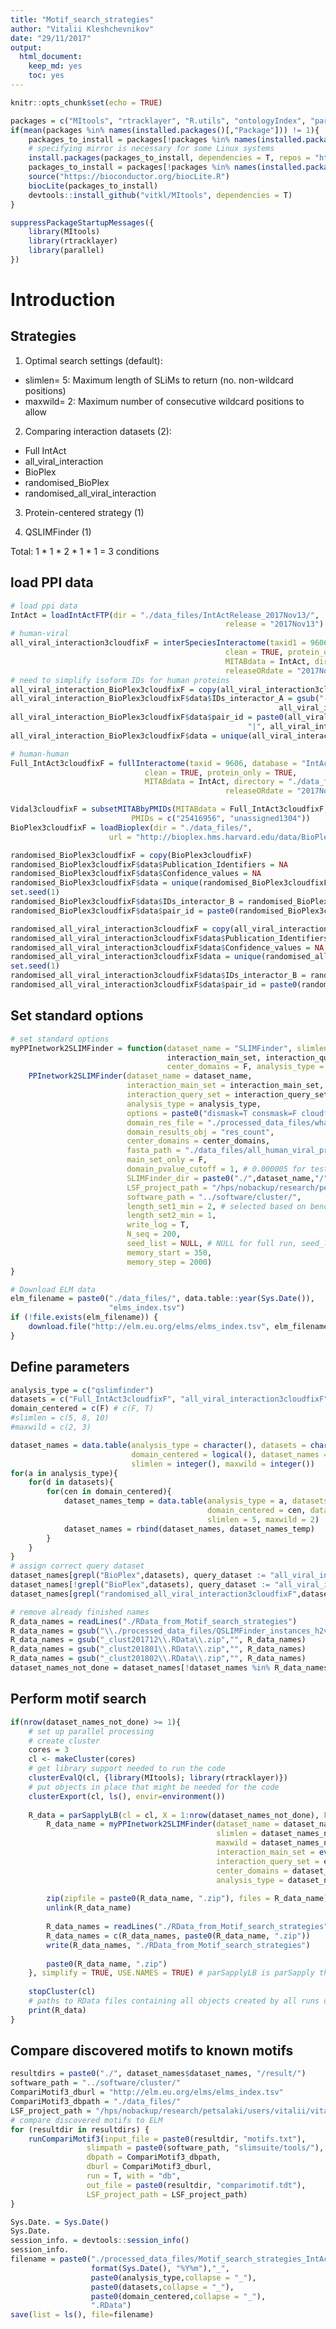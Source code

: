 ```yaml
---
title: "Motif_search_strategies"
author: "Vitalii Kleshchevnikov"
date: "29/11/2017"
output: 
  html_document: 
    keep_md: yes
    toc: yes
---
```


```r
knitr::opts_chunk$set(echo = TRUE)

packages = c("MItools", "rtracklayer", "R.utils", "ontologyIndex", "parallel")
if(mean(packages %in% names(installed.packages()[,"Package"])) != 1){
    packages_to_install = packages[!packages %in% names(installed.packages()[,"Package"])]
    # specifying mirror is necessary for some Linux systems
    install.packages(packages_to_install, dependencies = T, repos = "http://mirrors.ebi.ac.uk/CRAN/")
    packages_to_install = packages[!packages %in% names(installed.packages()[,"Package"])]
    source("https://bioconductor.org/biocLite.R")
    biocLite(packages_to_install)
    devtools::install_github("vitkl/MItools", dependencies = T)
}

suppressPackageStartupMessages({
    library(MItools)
    library(rtracklayer)
    library(parallel)
})
```

# Introduction

## Strategies

1. Optimal search settings (default):  
- slimlen= 5: Maximum length of SLiMs to return (no. non-wildcard positions)  
- maxwild= 2: Maximum number of consecutive wildcard positions to allow  

2. Comparing interaction datasets (2):  
- Full IntAct  
- all_viral_interaction  
- BioPlex  
- randomised_BioPlex  
- randomised_all_viral_interaction  

3. Protein-centered strategy (1)  

4. QSLIMFinder (1)  

Total: 1 \* 1 \* 2 \* 1 \* 1 = 3 conditions  

## load PPI data

```r
# load ppi data
IntAct = loadIntActFTP(dir = "./data_files/IntActRelease_2017Nov13/",
                                                release = "2017Nov13")
# human-viral
all_viral_interaction3cloudfixF = interSpeciesInteractome(taxid1 = 9606, taxid2 = 10239, database = "IntActFTP", format = "tab27",
                                                clean = TRUE, protein_only = TRUE,
                                                MITABdata = IntAct, directory = "./data_files/",
                                                releaseORdate = "2017Nov13")
# need to simplify isoform IDs for human proteins
all_viral_interaction_BioPlex3cloudfixF = copy(all_viral_interaction3cloudfixF)
all_viral_interaction_BioPlex3cloudfixF$data$IDs_interactor_A = gsub("-[[:digit:]]+$","",
                                                            all_viral_interaction_BioPlex3cloudfixF$data$IDs_interactor_A)
all_viral_interaction_BioPlex3cloudfixF$data$pair_id = paste0(all_viral_interaction_BioPlex3cloudfixF$data$IDs_interactor_A,
                                                     "|", all_viral_interaction_BioPlex3cloudfixF$data$IDs_interactor_B)
all_viral_interaction_BioPlex3cloudfixF$data = unique(all_viral_interaction_BioPlex3cloudfixF$data)

# human-human
Full_IntAct3cloudfixF = fullInteractome(taxid = 9606, database = "IntActFTP", format = "tab27",
                              clean = TRUE, protein_only = TRUE,
                              MITABdata = IntAct, directory = "./data_files/",
                                                releaseORdate = "2017Nov13")

Vidal3cloudfixF = subsetMITABbyPMIDs(MITABdata = Full_IntAct3cloudfixF,
                           PMIDs = c("25416956", "unassigned1304"))
BioPlex3cloudfixF = loadBioplex(dir = "./data_files/",
                      url = "http://bioplex.hms.harvard.edu/data/BioPlex_2.3_interactionList.tsv")

randomised_BioPlex3cloudfixF = copy(BioPlex3cloudfixF)
randomised_BioPlex3cloudfixF$data$Publication_Identifiers = NA
randomised_BioPlex3cloudfixF$data$Confidence_values = NA
randomised_BioPlex3cloudfixF$data = unique(randomised_BioPlex3cloudfixF$data)
set.seed(1)
randomised_BioPlex3cloudfixF$data$IDs_interactor_B = randomised_BioPlex3cloudfixF$data$IDs_interactor_B[sample.int(length(randomised_BioPlex3cloudfixF$data$IDs_interactor_B))]
randomised_BioPlex3cloudfixF$data$pair_id = paste0(randomised_BioPlex3cloudfixF$data$IDs_interactor_A, "|", randomised_BioPlex3cloudfixF$data$IDs_interactor_B)

randomised_all_viral_interaction3cloudfixF = copy(all_viral_interaction3cloudfixF)
randomised_all_viral_interaction3cloudfixF$data$Publication_Identifiers = NA
randomised_all_viral_interaction3cloudfixF$data$Confidence_values = NA
randomised_all_viral_interaction3cloudfixF$data = unique(randomised_all_viral_interaction3cloudfixF$data)
set.seed(1)
randomised_all_viral_interaction3cloudfixF$data$IDs_interactor_B = randomised_all_viral_interaction3cloudfixF$data$IDs_interactor_B[sample.int(length(randomised_all_viral_interaction3cloudfixF$data$IDs_interactor_B))]
randomised_all_viral_interaction3cloudfixF$data$pair_id = paste0(randomised_all_viral_interaction3cloudfixF$data$IDs_interactor_A, "|", randomised_all_viral_interaction3cloudfixF$data$IDs_interactor_B)
```

## Set standard options

```r
# set standard options
myPPInetwork2SLIMFinder = function(dataset_name = "SLIMFinder", slimlen = 5, maxwild = 2,
                                   interaction_main_set, interaction_query_set,
                                   center_domains = F, analysis_type = "qslimfinder"){
    PPInetwork2SLIMFinder(dataset_name = dataset_name,
                          interaction_main_set = interaction_main_set,
                          interaction_query_set = interaction_query_set,
                          analysis_type = analysis_type,
                          options = paste0("dismask=T consmask=F cloudfix=F probcut=0.3 minwild=0 maxwild=",maxwild," slimlen=",slimlen," alphahelix=F maxseq=800 savespace=0 iuchdir=T extras=2"),
                          domain_res_file = "./processed_data_files/what_we_find_VS_ELM_clust20171019.RData",
                          domain_results_obj = "res_count",
                          center_domains = center_domains,
                          fasta_path = "./data_files/all_human_viral_proteins.fasta",
                          main_set_only = F,
                          domain_pvalue_cutoff = 1, # 0.000005 for test run, 1 for full run
                          SLIMFinder_dir = paste0("./",dataset_name,"/"),
                          LSF_project_path = "/hps/nobackup/research/petsalaki/users/vitalii/vitalii/viral_project/",
                          software_path = "../software/cluster/",
                          length_set1_min = 2, # selected based on benchmarking: minimal set size that returns motifs with Sig < 0.05 = 4+1
                          length_set2_min = 1,
                          write_log = T,
                          N_seq = 200,
                          seed_list = NULL, # NULL for full run, seed_list for test run
                          memory_start = 350,
                          memory_step = 2000)
}

# Download ELM data
elm_filename = paste0("./data_files/", data.table::year(Sys.Date()), 
                      "elms_index.tsv")
if (!file.exists(elm_filename)) {
    download.file("http://elm.eu.org/elms/elms_index.tsv", elm_filename)   
}
```

## Define parameters

```r
analysis_type = c("qslimfinder")
datasets = c("Full_IntAct3cloudfixF", "all_viral_interaction3cloudfixF","BioPlex3cloudfixF", "randomised_BioPlex3cloudfixF", "randomised_all_viral_interaction3cloudfixF") # "Vidal3cloudfixF"
domain_centered = c(F) # c(F, T)
#slimlen = c(5, 8, 10)
#maxwild = c(2, 3)

dataset_names = data.table(analysis_type = character(), datasets = character(),
                           domain_centered = logical(), dataset_names = character(), 
                           slimlen = integer(), maxwild = integer())
for(a in analysis_type){
    for(d in datasets){
        for(cen in domain_centered){
            dataset_names_temp = data.table(analysis_type = a, datasets = d,
                                            domain_centered = cen, dataset_names = paste(a,d,cen, sep = "."), 
                                            slimlen = 5, maxwild = 2)
            dataset_names = rbind(dataset_names, dataset_names_temp)
        }
    }
}
# assign correct query dataset
dataset_names[grepl("BioPlex",datasets), query_dataset := "all_viral_interaction_BioPlex3cloudfixF"]
dataset_names[!grepl("BioPlex",datasets), query_dataset := "all_viral_interaction3cloudfixF"]
dataset_names[grepl("randomised_all_viral_interaction3cloudfixF",datasets), query_dataset := "randomised_all_viral_interaction3cloudfixF"]

# remove already finished names
R_data_names = readLines("./RData_from_Motif_search_strategies")
R_data_names = gsub("\\./processed_data_files/QSLIMFinder_instances_h2v_","", R_data_names)
R_data_names = gsub("_clust201712\\.RData\\.zip","", R_data_names)
R_data_names = gsub("_clust201801\\.RData\\.zip","", R_data_names)
R_data_names = gsub("_clust201802\\.RData\\.zip","", R_data_names)
dataset_names_not_done = dataset_names[!dataset_names %in% R_data_names]
```

## Perform motif search

```r
if(nrow(dataset_names_not_done) >= 1){
    # set up parallel processing
    # create cluster
    cores = 3
    cl <- makeCluster(cores)
    # get library support needed to run the code
    clusterEvalQ(cl, {library(MItools); library(rtracklayer)})
    # put objects in place that might be needed for the code
    clusterExport(cl, ls(), envir=environment())
    
    R_data = parSapplyLB(cl = cl, X = 1:nrow(dataset_names_not_done), FUN = function(i){
        R_data_name = myPPInetwork2SLIMFinder(dataset_name = dataset_names_not_done$dataset_names_not_done[i], 
                                              slimlen = dataset_names_not_done$slimlen[i],
                                              maxwild = dataset_names_not_done$maxwild[i],
                                              interaction_main_set = eval(parse(text = dataset_names_not_done$datasets[i])),
                                              interaction_query_set = eval(parse(text = dataset_names_not_done$query_dataset[i])),
                                              center_domains = dataset_names_not_done$domain_centered[i], 
                                              analysis_type = dataset_names_not_done$analysis_type[i])
        
        zip(zipfile = paste0(R_data_name, ".zip"), files = R_data_name)
        unlink(R_data_name)
        
        R_data_names = readLines("./RData_from_Motif_search_strategies")
        R_data_names = c(R_data_names, paste0(R_data_name, ".zip"))
        write(R_data_names, "./RData_from_Motif_search_strategies")
        
        paste0(R_data_name, ".zip")
    }, simplify = TRUE, USE.NAMES = TRUE) # parSapplyLB is parSapply that accounts for different time each dataset might take
    
    stopCluster(cl)
    # paths to RData files containing all objects created by all runs of this pipeline
    print(R_data)
}
```

## Compare discovered motifs to known motifs

```r
resultdirs = paste0("./", dataset_names$dataset_names, "/result/")
software_path = "../software/cluster/"
CompariMotif3_dburl = "http://elm.eu.org/elms/elms_index.tsv"
CompariMotif3_dbpath = "./data_files/"
LSF_project_path = "/hps/nobackup/research/petsalaki/users/vitalii/vitalii/viral_project/"
# compare discovered motifs to ELM
for (resultdir in resultdirs) {
    runCompariMotif3(input_file = paste0(resultdir, "motifs.txt"),
                 slimpath = paste0(software_path, "slimsuite/tools/"),
                 dbpath = CompariMotif3_dbpath,
                 dburl = CompariMotif3_dburl,
                 run = T, with = "db",
                 out_file = paste0(resultdir, "comparimotif.tdt"),
                 LSF_project_path = LSF_project_path)
}
```

```r
Sys.Date. = Sys.Date()
Sys.Date.
session_info. = devtools::session_info()
session_info.
filename = paste0("./processed_data_files/Motif_search_strategies_IntAct_Vidal_viral2",
                  format(Sys.Date(), "%Y%m"),"_",
                  paste0(analysis_type,collapse = "_"),
                  paste0(datasets,collapse = "_"),
                  paste0(domain_centered,collapse = "_"),
                  ".RData")
save(list = ls(), file=filename)
```